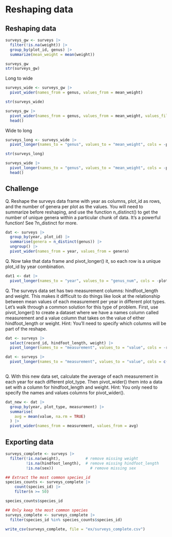# Reshaping data

## Reshaping data

```r
surveys_gw <- surveys |>
  filter(!is.na(weight)) |>
  group_by(plot_id, genus) |>
  summarize(mean_weight = mean(weight))

surveys_gw
str(surveys_gw)
```

Long to wide

```r
surveys_wide <- surveys_gw |>
  pivot_wider(names_from = genus, values_from = mean_weight)

str(surveys_wide)
```

```r
surveys_gw |>
  pivot_wider(names_from = genus, values_from = mean_weight, values_fill = 0) |>
  head()
```

Wide to long

```r
surveys_long <- surveys_wide |>
  pivot_longer(names_to = "genus", values_to = "mean_weight", cols = -plot_id)

str(surveys_long)
```

```r
surveys_wide |>
  pivot_longer(names_to = "genus", values_to = "mean_weight", cols = -plot_id) |>
  head()

```

## Challenge

Q. Reshape the surveys data frame with year as columns, plot_id as rows, and the number of genera per plot as the values. You will need to summarize before reshaping, and use the function n_distinct() to get the number of unique genera within a particular chunk of data. It's a powerful function! See ?n_distinct for more.

```r
dat <- surveys |> 
  group_by(year, plot_id) |> 
  summarise(genera = n_distinct(genus)) |> 
  ungroup() |> 
  pivot_wider(names_from = year, values_from = genera)
```

Q. Now take that data frame and pivot_longer() it, so each row is a unique plot_id by year combination.

```r
dat1 <- dat |> 
  pivot_longer(names_to = "year", values_to = "genus_num", cols = -plot_id)
```

Q. The surveys data set has two measurement columns: hindfoot_length and weight. This makes it difficult to do things like look at the relationship between mean values of each measurement per year in different plot types. Let's walk through a common solution for this type of problem. First, use pivot_longer() to create a dataset where we have a names column called measurement and a value column that takes on the value of either hindfoot_length or weight. Hint: You'll need to specify which columns will be part of the reshape.

```r
dat <- surveys |> 
  select(record_id, hindfoot_length, weight) |> 
  pivot_longer(names_to = "measurement", values_to = "value", cols = -record_id)

dat <- surveys |> 
  pivot_longer(names_to = "measurement", values_to = "value", cols = c(hindfoot_length, weight))
  
```

Q. With this new data set, calculate the average of each measurement in each year for each different plot_type. Then pivot_wider() them into a data set with a column for hindfoot_length and weight. Hint: You only need to specify the names and values columns for pivot_wider().

```r
dat_new <- dat |> 
  group_by(year, plot_type, measurement) |> 
  summarise(
    avg = mean(value, na.rm = TRUE)
  ) |> 
  pivot_wider(names_from = measurement, values_from = avg)
```

## Exporting data

```r
surveys_complete <- surveys |>
  filter(!is.na(weight),           # remove missing weight
         !is.na(hindfoot_length),  # remove missing hindfoot_length
         !is.na(sex))                # remove missing sex
```

```r
## Extract the most common species_id
species_counts <- surveys_complete |>
    count(species_id) |>
    filter(n >= 50)

species_counts$species_id

## Only keep the most common species
surveys_complete <- surveys_complete |>
  filter(species_id %in% species_counts$species_id)

```

```r
write_csv(surveys_complete, file = "ex/surveys_complete.csv")
```
